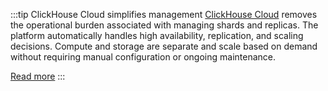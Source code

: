 :::tip ClickHouse Cloud simplifies management
[ClickHouse Cloud](/cloud/overview)
removes the operational burden associated with managing shards and replicas. The
platform automatically handles high availability, replication, and scaling decisions.
Compute and storage are separate and scale based on demand without requiring manual
configuration or ongoing maintenance.

[Read more](/manage/scaling)
:::
